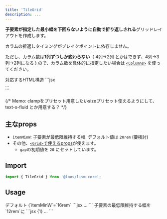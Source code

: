 ```yaml
---
title: 'TileGrid'
description: ...
---
```


**子要素が指定した最小幅を下回らないように自動で折り返しされる**グリッドレイアウトを作成します。

<Alert preset="info">
カラムの折返しタイミングがブレイクポイントに依存しません。
</Alert>

ただし、カラム数は**1列ずつしか変わらない**（ 4列→2列 とかはできず、4列→3列→2列になる ) ので、カラム数を具体的に指定したい場合は [`<Columns>`](/docs/components/Columns) を使ってください。

<Preview>
	<PreviewTitle>対応するHTML構造</PreviewTitle>
	<PreviewCode>
	```jsx
	<div class="l--tileGrid">...</div>
	```
	</PreviewCode>
</Preview>


{/* Memo: clampをプリセット用意したいsizeプリセット使えるようにして、text-s-fluid とか用意する？ */}


## 主なprops

- `itemMinW`: 子要素が最低限維持する幅. デフォルト値は `20rem` (要検討)
- その他、[`<Grid>`で使えるprops](/docs/components/Grid#props)が使えます。
	- `gap`の初期値を `20` にセットしています。


## Import

```js
import { TileGrid } from '@loos/lism-core';
```


## Usage

<Preview>
	<PreviewTitle>
		デフォルト (`itemMinW`=`16rem`
	</PreviewTitle>
	<PreviewArea resize p={20}>
		<TileGrid lismState={["has--itemGuide"]}>
			<DammyText />
			<DammyText />
			<DammyText />
			<DammyText />
			<DammyText />
			<DammyText />
			<DammyText />
			<DammyText />
		</TileGrid>
	</PreviewArea>
	<PreviewCode>
		```jsx
		<TileGrid>
			...
		</TileGrid>
		```
	</PreviewCode>
</Preview>


<Preview>
	<PreviewTitle>
		子要素の最低限維持する幅を`12rem`に
	</PreviewTitle>
	<PreviewArea resize p={20}>
		<TileGrid itemMinW="12rem" lismState={["has--itemGuide"]}>
			<DammyText />
			<DammyText />
			<DammyText />
			<DammyText />
			<DammyText />
			<DammyText />
			<DammyText />
			<DammyText />
		</TileGrid>
	</PreviewArea>
	<PreviewCode>
		```jsx {1}
		<TileGrid itemMinW="12rem">
			...
		</TileGrid>
		```
	</PreviewCode>
</Preview>
